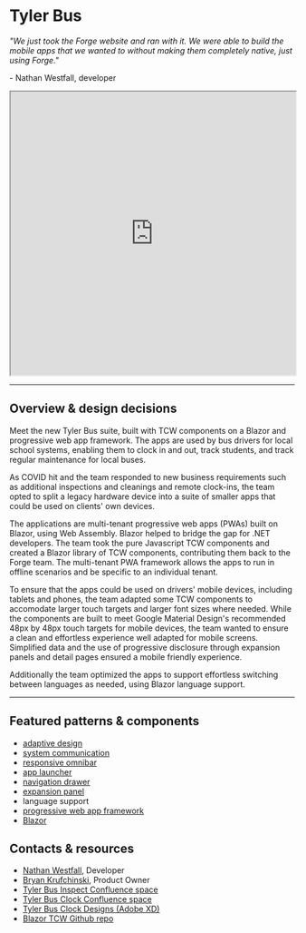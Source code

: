 # Tyler Bus

_"We just took the Forge website and ran with it. We were able to build the mobile apps that we wanted to without making them completely native, just using Forge."_

\- Nathan Westfall, developer

<iframe width="100%" height="500" src="https://web.microsoftstream.com/embed/video/06a3332d-b35b-47d2-a23e-7dc4583d84fd?autoplay=false&amp;showinfo=true" allowfullscreen style={{border: 'none'}}></iframe>

---

## Overview & design decisions

Meet the new Tyler Bus suite, built with TCW components on a Blazor and progressive web app framework. The apps are used by bus drivers for local school systems,
enabling them to clock in and out, track students, and track regular maintenance for local buses.

As COVID hit and the team responded to new business requirements such as additional inspections and cleanings and remote clock-ins, the team opted to split a legacy
hardware device into a suite of smaller apps that could be used on clients' own devices.

The applications are multi-tenant progressive web apps (PWAs) built on Blazor, using Web Assembly. Blazor helped to bridge the gap for .NET developers. The team took
the pure Javascript TCW components and created a Blazor library of TCW components, contributing them back to the Forge team. The multi-tenant PWA framework allows the
apps to run in offline scenarios and be specific to an individual tenant. 

To ensure that the apps could be used on drivers' mobile devices, including tablets and phones, the team adapted some TCW components to accomodate larger touch targets
and larger font sizes where needed. While the components are built to meet Google Material Design's recommended 48px by 48px touch targets for mobile devices, the team
wanted to ensure a clean and effortless experience well adapted for mobile screens. Simplified data and the use of progressive disclosure through expansion panels and
detail pages ensured a mobile friendly experience. 

Additionally the team optimized the apps to support effortless switching between languages as needed, using Blazor language support.

---

<Columns columns="two" type="equal">

<div>

## Featured patterns & components

- [adaptive design](/core-patterns/adaptive-design/)
- [system communication](/core-patterns/system-communication/)
- [responsive omnibar](/components/omnibar#responsive)
- [app launcher](/components/omnibar-app-launcher)
- [navigation drawer](/components/navigation-drawer)
- [expansion panel](/components/expansion-panel)
- language support
- <a href="https://developer.mozilla.org/en-US/docs/Web/Progressive_web_apps" target="_blank" rel="noopener noreferrer">progressive web app framework</a>
- <a href="https://dotnet.microsoft.com/apps/aspnet/web-apps/blazor" target="_blank" rel="noopener noreferrer">Blazor</a>

</div>

<div>

## Contacts & resources

- <a href="mailto:nathan.westfall@tylertech.com">Nathan Westfall</a>, Developer
- <a href="mailto:bryan.krufchinski@tylertech.com">Bryan Krufchinski</a>, Product Owner
- <a href="https://confl.tylertech.com/x/rIaWCQ" target="_blank" rel="noopener noreferer">Tyler Bus Inspect Confluence space</a>
- <a href="https://confl.tylertech.com/x/lQqDCg" target="_blank" rel="noopener noreferer">Tyler Bus Clock Confluence space</a>
- <a href="https://xd.adobe.com/view/9e9c4e26-d140-4e04-b508-9c0a182ceb2e-cbcf/" target="_blank" rel="noopener noreferrer">Tyler Bus Clock Designs (Adobe XD)</a>
- <a href="https://github.com/tyler-technologies/tyler-forge-blazor" target="_blank" rel="noopener noreferrer">Blazor TCW Github repo</a>
 
</div>

</Columns>
